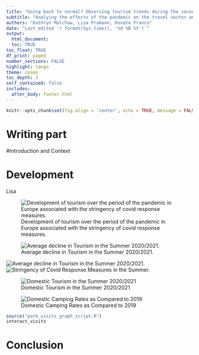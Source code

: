 ```yaml
---
title: "Going back to normal? Observing tourism trends during the second pandemic year"
subtitle: "Analying the effects of the pandemic on the travel sector and tourism"
authors: "Kathryn Malchow, Lisa Pramann, Renato Franco"
date: "Last edited `r format(Sys.time(), '%d %B %Y')`"
output: 
  html_document:
  toc: TRUE
toc_float: TRUE
df_print: paged
number_sections: FALSE
highlight: tango
theme: cosmo
toc_depth: 3
self_contained: false
includes:
  after_body: footer.html
---
```

  
  


```r
knitr::opts_chunk$set(fig.align = 'center', echo = TRUE, message = FALSE, warning = FALSE)
```


# Writing part

#Introduction and Context


# Development


Lisa

![Development of tourism over the period of the pandemic in Europe associated with the stringency of covid response measures.](./graphs/tourism_total_2020_2021.gif)



![Average decline in Tourism in the Summer 2020/2021.](./graphs/tourism_covid_measures.png)

![Average decline in Tourism in the Summer 2020/2021.](./graphs/tourism_summer_total.png)
![Stringency of Covid Response Measures in the Summer.](./graphs/summer_covid_measures.png)







![Domestic Tourism in the Summer 2020/2021](./graphs/tourism_summer_domestic.png)


![Domestic Camping Rates as Compared to 2019](./graphs/camping_domestic.png)










```r
source("park_visits_graph_script.R")
interact_visits

```


# Conclusion